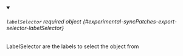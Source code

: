 
<details className="config-field" data-expandable="false" open>
<summary>

###### `labelSelector` <span className="config-field-required" data-required="false">required</span> <span className="config-field-type">object</span> <span className="config-field-default"></span> <span className="config-field-enum"></span> {#experimental-syncPatches-export-selector-labelSelector}

LabelSelector are the labels to select the object from

</summary>



</details>
